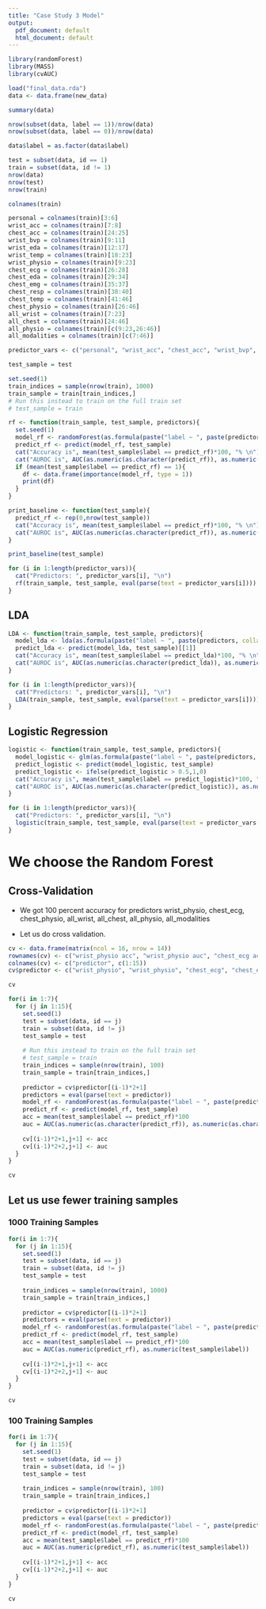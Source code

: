 ```yaml
---
title: "Case Study 3 Model"
output: 
  pdf_document: default
  html_document: default
---
```


```r
library(randomForest)
library(MASS)
library(cvAUC)
```

```r
load("final_data.rda")
data <- data.frame(new_data)
```

```r
summary(data)
```


```r
nrow(subset(data, label == 1))/nrow(data)
nrow(subset(data, label == 0))/nrow(data)
```

```r
data$label = as.factor(data$label)
```

```r
test = subset(data, id == 1)
train = subset(data, id != 1)
nrow(data)
nrow(test)
nrow(train)
```


```r
colnames(train)
```

```r
personal = colnames(train)[3:6]
wrist_acc = colnames(train)[7:8]
chest_acc = colnames(train)[24:25]
wrist_bvp = colnames(train)[9:11]
wrist_eda = colnames(train)[12:17]
wrist_temp = colnames(train)[18:23]
wrist_physio = colnames(train)[9:23]
chest_ecg = colnames(train)[26:28]
chest_eda = colnames(train)[29:34]
chest_emg = colnames(train)[35:37]
chest_resp = colnames(train)[38:40]
chest_temp = colnames(train)[41:46]
chest_physio = colnames(train)[26:46]
all_wrist = colnames(train)[7:23]
all_chest = colnames(train)[24:46]
all_physio = colnames(train)[c(9:23,26:46)]
all_modalities = colnames(train)[c(7:46)]
```

```r
predictor_vars <- c("personal", "wrist_acc", "chest_acc", "wrist_bvp", "wrist_eda", "wrist_temp", "wrist_physio", "chest_ecg", "chest_eda", "chest_emg", "chest_resp", "chest_temp", "chest_physio", "all_wrist", "all_chest", "all_physio", "all_modalities")
```

```r
test_sample = test
```

```r
set.seed(1)
train_indices = sample(nrow(train), 1000)
train_sample = train[train_indices,]
# Run this instead to train on the full train set
# test_sample = train
```

```r
rf <- function(train_sample, test_sample, predictors){
  set.seed(1)
  model_rf <- randomForest(as.formula(paste("label ~ ", paste(predictors, collapse = ' + '))), ntree = 500, importance = TRUE, data = train_sample)
  predict_rf <- predict(model_rf, test_sample)
  cat("Accuracy is", mean(test_sample$label == predict_rf)*100, "% \n")
  cat("AUROC is", AUC(as.numeric(as.character(predict_rf)), as.numeric(as.character(test_sample$label))), "\n \n")
  if (mean(test_sample$label == predict_rf) == 1){
    df <- data.frame(importance(model_rf, type = 1))
    print(df)
  }
}
```

```r
print_baseline <- function(test_sample){
  predict_rf <- rep(0,nrow(test_sample))
  cat("Accuracy is", mean(test_sample$label == predict_rf)*100, "% \n")
  cat("AUROC is", AUC(as.numeric(as.character(predict_rf)), as.numeric(as.character(test_sample$label))), "\n \n")
}
```

```r
print_baseline(test_sample)
```

```r
for (i in 1:length(predictor_vars)){
  cat("Predictors: ", predictor_vars[i], "\n")
  rf(train_sample, test_sample, eval(parse(text = predictor_vars[i])))
}
```

## LDA

```r
LDA <- function(train_sample, test_sample, predictors){
  model_lda <- lda(as.formula(paste("label ~ ", paste(predictors, collapse = ' + '))), data = train_sample)
  predict_lda <- predict(model_lda, test_sample)[[1]]
  cat("Accuracy is", mean(test_sample$label == predict_lda)*100, "% \n")
  cat("AUROC is", AUC(as.numeric(as.character(predict_lda)), as.numeric(as.character(test_sample$label))), "\n \n")
}
```

```r
for (i in 1:length(predictor_vars)){
  cat("Predictors: ", predictor_vars[i], "\n")
  LDA(train_sample, test_sample, eval(parse(text = predictor_vars[i])))
}
```

## Logistic Regression

```r
logistic <- function(train_sample, test_sample, predictors){
  model_logistic <- glm(as.formula(paste("label ~ ", paste(predictors, collapse = ' + '))), family=binomial(link='logit'), data = train_sample)
  predict_logistic <- predict(model_logistic, test_sample)
  predict_logistic <- ifelse(predict_logistic > 0.5,1,0)
  cat("Accuracy is", mean(test_sample$label == predict_logistic)*100, "% \n")
  cat("AUROC is", AUC(as.numeric(as.character(predict_logistic)), as.numeric(as.character(test_sample$label))), "\n \n")
}
```

```r
for (i in 1:length(predictor_vars)){
  cat("Predictors: ", predictor_vars[i], "\n")
  logistic(train_sample, test_sample, eval(parse(text = predictor_vars[i])))
}
```

# We choose the Random Forest

## Cross-Validation 

* We got 100 percent accuracy for predictors wrist_physio, chest_ecg, chest_physio, all_wrist, all_chest, all_physio, all_modalities 

* Let us do cross validation. 

```r
cv <- data.frame(matrix(ncol = 16, nrow = 14))
rownames(cv) <- c("wrist_physio acc", "wrist_physio auc", "chest_ecg acc", "chest_ecg auc", "chest_physio acc", "chest_physio auc", "all_wrist acc", "all_wrist auc", "all_chest acc", "all_chest auc", "all_physio acc", "all_physio auc", "all_modalities acc", "all_modalities auc")
colnames(cv) <- c("predictor", c(1:15))
cv$predictor <- c("wrist_physio", "wrist_physio", "chest_ecg", "chest_ecg", "chest_physio", "chest_physio", "all_wrist", "all_wrist", "all_chest", "all_chest", "all_physio", "all_physio", "all_modalities", "all_modalities")
```

```r
cv
```

```r
for(i in 1:7){
  for (j in 1:15){
    set.seed(1)
    test = subset(data, id == j)
    train = subset(data, id != j)
    test_sample = test
    
    # Run this instead to train on the full train set
    # test_sample = train
    train_indices = sample(nrow(train), 100)
    train_sample = train[train_indices,]
    
    predictor = cv$predictor[(i-1)*2+1]
    predictors = eval(parse(text = predictor))
    model_rf <- randomForest(as.formula(paste("label ~ ", paste(predictors, collapse = ' + '))), ntree = 500, importance = FALSE, data = train_sample)
    predict_rf <- predict(model_rf, test_sample)
    acc = mean(test_sample$label == predict_rf)*100
    auc = AUC(as.numeric(as.character(predict_rf)), as.numeric(as.character(test_sample$label)))
    
    cv[(i-1)*2+1,j+1] <- acc
    cv[(i-1)*2+2,j+1] <- auc
  }
}

```

```r
cv
```
## Let us use fewer training samples

### 1000 Training Samples

```r
for(i in 1:7){
  for (j in 1:15){
    set.seed(1)
    test = subset(data, id == j)
    train = subset(data, id != j)
    test_sample = test
    
    train_indices = sample(nrow(train), 1000)
    train_sample = train[train_indices,]
    
    predictor = cv$predictor[(i-1)*2+1]
    predictors = eval(parse(text = predictor))
    model_rf <- randomForest(as.formula(paste("label ~ ", paste(predictors, collapse = ' + '))), ntree = 500, importance = FALSE, data = train_sample)
    predict_rf <- predict(model_rf, test_sample)
    acc = mean(test_sample$label == predict_rf)*100
    auc = AUC(as.numeric(predict_rf), as.numeric(test_sample$label))
    
    cv[(i-1)*2+1,j+1] <- acc
    cv[(i-1)*2+2,j+1] <- auc
  }
}

```

```r
cv
```

### 100 Training Samples

```r
for(i in 1:7){
  for (j in 1:15){
    set.seed(1)
    test = subset(data, id == j)
    train = subset(data, id != j)
    test_sample = test
    
    train_indices = sample(nrow(train), 100)
    train_sample = train[train_indices,]
    
    predictor = cv$predictor[(i-1)*2+1]
    predictors = eval(parse(text = predictor))
    model_rf <- randomForest(as.formula(paste("label ~ ", paste(predictors, collapse = ' + '))), ntree = 500, importance = FALSE, data = train_sample)
    predict_rf <- predict(model_rf, test_sample)
    acc = mean(test_sample$label == predict_rf)*100
    auc = AUC(as.numeric(predict_rf), as.numeric(test_sample$label))
    
    cv[(i-1)*2+1,j+1] <- acc
    cv[(i-1)*2+2,j+1] <- auc
  }
}

```

```r
cv
```


